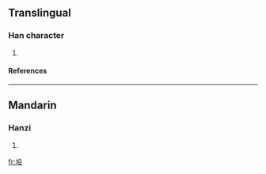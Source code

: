 ==Translingual==
===Han character===
{{Han char|rn=32|rad=土|as=04|sn=7|four=|canj=土竹弓水 (GHNE)}}
# {{defn|Han|sort=土04}}
====References====
{{Han ref|kx=0224.280|dkj=04913|dj=0459.170|hdz=10426.050|uh=5744|ud=22340}}
----
==Mandarin==
===Hanzi===
{{cmn-hanzi|pin=[[tóu]] (tou2), [[yùn]] (yun4)|wg=t'ou<sup>2</sup>, yün<sup>4</sup>}}
# {{defn|Mandarin}}

[[fr:坄]]
